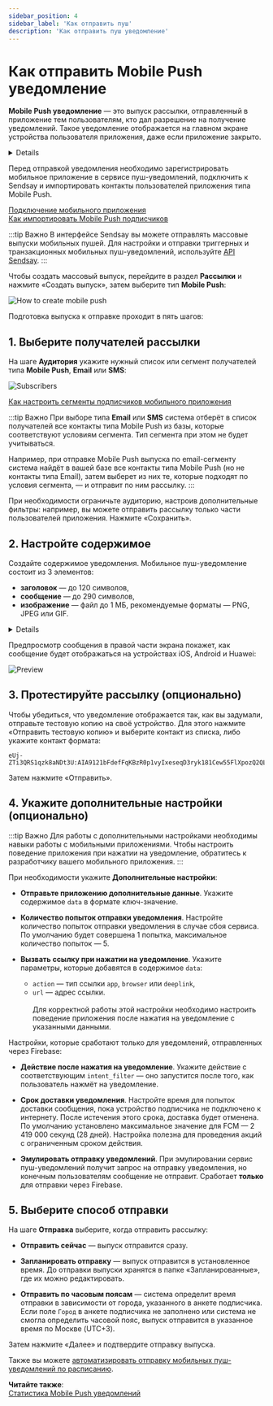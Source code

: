 ```yaml
---
sidebar_position: 4
sidebar_label: 'Как отправить пуш'
description: 'Как отправить пуш уведомление'
---
```



# Как отправить Mobile Push уведомление

**Mobile Push уведомление** — это выпуск рассылки, отправленный в приложение тем пользователям, кто дал разрешение на получение уведомлений. Такое уведомление отображается на главном экране устройства пользователя приложения, даже если приложение закрыто.

<Details summary='Разрешение на получение уведомлений'>

Пока пользователь не предоставит разрешение на показ уведомлений вашему приложению, мобильные пуш-уведомления показываться не будут.

На устройствах с операционными системами iOS и HarmonyOS пользователь должен дать явное разрешение на показ уведомлений от приложения.

Если пользователь устанавливает ваше приложение на устройство под управлением Android 13 или выше, показ уведомлений от вашего приложения тоже будет по умолчанию отключён. Пользователям более ранних версий Android не нужно давать разрешение на показ уведомлений.

</Details>

Перед отправкой уведомления необходимо зарегистрировать мобильное приложение в сервисе пуш-уведомлений, подключить к Sendsay и импортировать контакты пользователей приложения типа Mobile Push.

[Подключение мобильного приложения](https://docs.sendsay.ru/other-channels/mobile-push/how-to-connect-mobile-push#подключение-мобильного-приложения)<br/>
[Как импортировать Mobile Push подписчиков](https://docs.sendsay.ru/other-channels/mobile-push/import-mobile-push-subscribers)

:::tip Важно
В интерфейсе Sendsay вы можете отправлять массовые выпуски мобильных пушей. Для настройки и отправки триггерных и транзакционных мобильных пуш-уведомлений, используйте [API Sendsay](https://sendsay.ru/api/api.html).
:::

Чтобы создать массовый выпуск, перейдите в раздел **Рассылки** и нажмите «Создать выпуск», затем выберите тип **Mobile Push**:

![How to create mobile push](/img/other-channels/mobile-push/how-to-create-mobile-push-campaign/how-to-create-mobile-push.gif)

Подготовка выпуска к отправке проходит в пять шагов:

## 1. Выберите получателей рассылки

На шаге **Аудитория** укажите нужный список или сегмент получателей типа **Mobile Push**, **Email** или **SMS**:

![Subscribers](/img/other-channels/mobile-push/how-to-create-mobile-push-campaign/subscribers.png)

[Как настроить сегменты подписчиков мобильного приложения](https://docs.sendsay.ru/other-channels/mobile-push/segmentation)

:::tip Важно
При выборе типа **Email** или **SMS** система отберёт в список получателей все контакты типа Mobile Push из базы, которые соответствуют условиям сегмента. Тип сегмента при этом не будет учитываться.

Например, при отправке Mobile Push выпуска по email-сегменту система найдёт в вашей базе все контакты типа Mobile Push (но не контакты типа Email), затем выберет из них те, которые подходят по условия сегмента, — и отправит по ним рассылку.
:::

При необходимости ограничьте аудиторию, настроив дополнительные фильтры: например, вы можете отправить рассылку только части пользователей приложения. Нажмите «Сохранить».

## 2. Настройте содержимое

Создайте содержимое уведомления. Мобильное пуш-уведомление состоит из 3 элементов:

- **заголовок** — до 120 символов,
- **сообщение** — до 290 символов,
- **изображение** — файл до 1 МБ, рекомендуемые форматы — PNG, JPEG или GIF.

<Details summary='Ограничение символов'>

Одно и то же уведомление будет выглядеть у подписчиков по-разному, так как внешний вид мобильного пуша и длина самого сообщения зависит от операционной системы устройства и размера экрана.

Поэтому лучше не выходить за рамки **40 символов для заголовка и 80 символов для текста уведомления** — так пользователи приложения смогут просматривать содержимое мобильного пуша на разных устройствах.

Читайте также:<br/>
[Документация Android](https://developer.android.com/media/platform/supported-formats)<br/>
[Документация Apple](https://developer.apple.com/design/human-interface-guidelines/managing-notifications)

</Details>

Предпросмотр сообщения в правой части экрана покажет, как сообщение будет отображаться на устройствах iOS, Android и Huawei:

![Preview](/img/other-channels/mobile-push/how-to-create-mobile-push-campaign/preview.gif)

## 3. Протестируйте рассылку (опционально)

Чтобы убедиться, что уведомление отображается так, как вы задумали, отправьте тестовую копию на своё устройство. Для этого нажмите «Отправить тестовую копию» и выберите контакт из списка, либо укажите контакт формата:

```
eUj-ZTi3QRS1qzk8aNDt3U:AIA9121bFdefFqKBzR0p1vyIxeseqD3ryk181Cew55FlXpozQ2QLedNSDxWVTfOCD5O2JVYbCmsOeO_JP9vIDAJw5IfzHCLZbLyPdinpYsBDnqYsnroV8TCg_lCkSy7IYp99_YKKale1zQ@fcm.android.209
```

Затем нажмите «Отправить».

## 4. Укажите дополнительные настройки (опционально)

:::tip Важно
Для работы с дополнительными настройками необходимы навыки работы с мобильными приложениями. Чтобы настроить поведение приложения при нажатии на уведомление, обратитесь к разработчику вашего мобильного приложения.
:::

При необходимости укажите **Дополнительные настройки**:

- **Отправьте приложению дополнительные данные**. Укажите содержимое `data` в формате ключ-значение.

- **Количество попыток отправки уведомления**. Настройте количество попыток отправки уведомления в случае сбоя сервиса. По умолчанию будет совершена 1 попытка, максимальное количество попыток — 5.

- **Вызвать ссылку при нажатии на уведомление**. Укажите параметры, которые добавятся в содержимое `data`:
  - `action` — тип ссылки `app`, `browser` или `deeplink`,
  - `url` — адрес ссылки.<br/><br/>
    Для корректной работы этой настройки необходимо настроить поведение приложения после нажатия на уведомление с указанными данными.

Настройки, которые сработают только для уведомлений, отправленных через Firebase:

- **Действие после нажатия на уведомление**. Укажите действие с соответствующим `intent_filter` — оно запустится после того, как пользователь нажмёт на уведомление.

- **Срок доставки уведомления**. Настройте время для попыток доставки сообщения, пока устройство подписчика не подключено к интернету. После истечения этого срока, доставка будет отменена. По умолчанию установлено максимальное значение для FCM — 2 419 000 секунд (28 дней). Настройка полезна для проведения акций с ограниченным сроком действия.

- **Эмулировать отправку уведомлений**. При эмулировании сервис пуш-уведомлений получит запрос на отправку уведомления, но конечным пользователям сообщение не отправит. Сработает **только** для отправки через Firebase.

## 5. Выберите способ отправки

На шаге **Отправка** выберите, когда отправить рассылку:

- **Отправить сейчас** — выпуск отправится сразу.

- **Запланировать отправку** — выпуск отправится в установленное время. До отправки выпуски хранятся в папке «Запланированные», где их можно редактировать.

- **Отправить по часовым поясам** — система определит время отправки в зависимости от города, указанного в анкете подписчика. Если поле `Город` в анкете подписчика не заполнено или система не смогла определить часовой пояс, выпуск отправится в указанное время по Москве (UTC+3).

Затем нажмите «Далее» и подтвердите отправку выпуска.

Также вы можете [автоматизировать отправку мобильных пуш-уведомлений по расписанию](https://docs.sendsay.ru/automations/automations-by-time/how-to-automate-mobile-push-campaign).

**Читайте также**: <br/>
[Статистика Mobile Push уведомлений](https://docs.sendsay.ru/other-channels/mobile-push/statistics)
